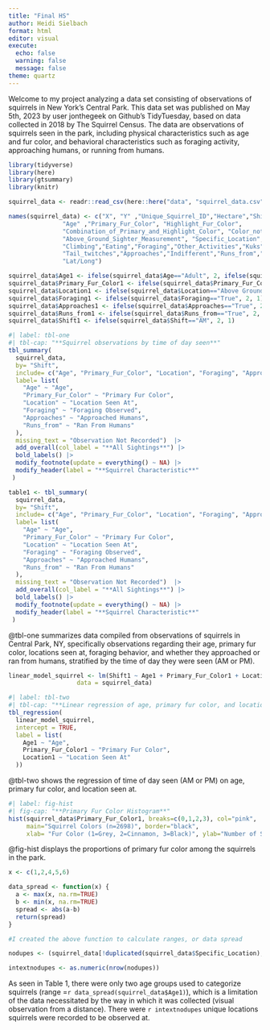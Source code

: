 ```yaml
---
title: "Final HS"
author: Heidi Sielbach
format: html
editor: visual
execute: 
  echo: false
  warning: false
  message: false
theme: quartz
---
```


Welcome to my project analyzing a data set consisting of observations of squirrels in New York's Central Park. This data set was published on May 5th, 2023 by user jonthegeek on Github's TidyTuesday, based on data collected in 2018 by The Squirrel Census. The data are observations of squirrels seen in the park, including physical characteristics such as age and fur color, and behavioral characteristics such as foraging activity, approaching humans, or running from humans.

```r

library(tidyverse)
library(here)
library(gtsummary)
library(knitr)

squirrel_data <- readr::read_csv(here::here("data", "squirrel_data.csv"))

names(squirrel_data) <- c("X", "Y" ,"Unique_Squirrel_ID","Hectare","Shift","Date","Hectare_Squirrel_Number",
               "Age" ,"Primary_Fur_Color", "Highlight_Fur_Color", 
               "Combination_of_Primary_and_Highlight_Color", "Color_notes","Location", 
               "Above_Ground_Sighter_Measurement", "Specific_Location","Running","Chasing",
               "Climbing","Eating","Foraging","Other_Activities","Kuks","Quaas","Moans", "Tail_flags",
               "Tail_twitches","Approaches","Indifferent","Runs_from","Other_Interactions",                       
               "Lat/Long")

squirrel_data$Age1 <- ifelse(squirrel_data$Age=="Adult", 2, ifelse(squirrel_data$Age=="Juvenile", 1, NA))
squirrel_data$Primary_Fur_Color1 <- ifelse(squirrel_data$Primary_Fur_Color=="Black", 3, ifelse(squirrel_data$Primary_Fur_Color=="Cinnamon", 2, 1))
squirrel_data$Location1 <- ifelse(squirrel_data$Location=="Above Ground", 2, 1)
squirrel_data$Foraging1 <- ifelse(squirrel_data$Foraging=="True", 2, 1)
squirrel_data$Approaches1 <- ifelse(squirrel_data$Approaches=="True", 2, 1)
squirrel_data$Runs_from1 <- ifelse(squirrel_data$Runs_from=="True", 2, 1)
squirrel_data$Shift1 <- ifelse(squirrel_data$Shift=="AM", 2, 1)
```

```r
#| label: tbl-one
#| tbl-cap: "**Squirrel observations by time of day seen**"
tbl_summary(
  squirrel_data,
  by= "Shift",
  include= c("Age", "Primary_Fur_Color", "Location", "Foraging", "Approaches", "Runs_from"),
  label= list(
    "Age" ~ "Age",
    "Primary_Fur_Color" ~ "Primary Fur Color",
    "Location" ~ "Location Seen At",
    "Foraging" ~ "Foraging Observed",
    "Approaches" ~ "Approached Humans",
    "Runs_from" ~ "Ran From Humans"
  ),
  missing_text = "Observation Not Recorded")  |> 
  add_overall(col_label = "**All Sightings**") |> 
  bold_labels() |> 
  modify_footnote(update = everything() ~ NA) |> 
  modify_header(label = "**Squirrel Characteristic**"
 )

```


```r
table1 <- tbl_summary(
  squirrel_data,
  by= "Shift",
  include= c("Age", "Primary_Fur_Color", "Location", "Foraging", "Approaches", "Runs_from"),
  label= list(
    "Age" ~ "Age",
    "Primary_Fur_Color" ~ "Primary Fur Color",
    "Location" ~ "Location Seen At",
    "Foraging" ~ "Foraging Observed",
    "Approaches" ~ "Approached Humans",
    "Runs_from" ~ "Ran From Humans"
  ),
  missing_text = "Observation Not Recorded")  |> 
  add_overall(col_label = "**All Sightings**") |> 
  bold_labels() |> 
  modify_footnote(update = everything() ~ NA) |> 
  modify_header(label = "**Squirrel Characteristic**"
 )

```

@tbl-one summarizes data compiled from observations of squirrels in Central Park, NY, specifically observations regarding their age, primary fur color, locations seen at, foraging behavior, and whether they approached or ran from humans, stratified by the time of day they were seen (AM or PM).

```r
linear_model_squirrel <- lm(Shift1 ~ Age1 + Primary_Fur_Color1 + Location1, 
                   data = squirrel_data)
```

```r
#| label: tbl-two
#| tbl-cap: "**Linear regression of age, primary fur color, and location sighted at on the time of day the squirrel was seen**"
tbl_regression(
  linear_model_squirrel, 
  intercept = TRUE,
  label = list(
    Age1 ~ "Age",
    Primary_Fur_Color1 ~ "Primary Fur Color",
    Location1 ~ "Location Seen At"
  ))

```

@tbl-two shows the regression of time of day seen (AM or PM) on age, primary fur color, and location seen at.

```r
#| label: fig-hist
#| fig-cap: "**Primary Fur Color Histogram**"
hist(squirrel_data$Primary_Fur_Color1, breaks=c(0,1,2,3), col="pink", 
     main="Squirrel Colors (n=2698)", border="black", 
     xlab= "Fur Color (1=Grey, 2=Cinnamon, 3=Black)", ylab="Number of Squirrels with Color")
```

@fig-hist displays the proportions of primary fur color among the squirrels in the park.

```r
x <- c(1,2,4,5,6)

data_spread <- function(x) {
  a <- max(x, na.rm=TRUE)
  b <- min(x, na.rm=TRUE)
  spread <- abs(a-b)
  return(spread)
}

#I created the above function to calculate ranges, or data spread

nodupes <- (squirrel_data[!duplicated(squirrel_data$Specific_Location),])

intextnodupes <- as.numeric(nrow(nodupes))
```

As seen in Table 1, there were only two age groups used to categorize squirrels (range =`r data_spread(squirrel_data$Age1)`), which is a limitation of the data necessitated by the way in which it was collected (visual observation from a distance). There were `r intextnodupes` unique locations squirrels were recorded to be observed at.
